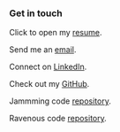 ### Get in touch

Click to open my <a href="resume.pdf" title="Click to open in a new tab" target="_blank">resume</a>.

Send me an <a href="sendto:equintanilla20@gmail.com" title="Click to open in a new tab" target="_blank">email</a>.

Connect on <a href="https://www.linkedin.com/in/equintanilla20/" title="Click to open in a new tab" target="_blank">LinkedIn</a>.

Check out my <a href="https://github.com/equintanilla20" title="Click to open in a new tab" target="_blank">GitHub</a>.

Jammming code <a href="https://github.com/equintanilla20/jammming_v2" title="Click to open in a new tab" target="_blank">repository</a>.

Ravenous code <a href="https://github.com/equintanilla20/ravenous" title="Click to open in a new tab" target="_blank">repository</a>.